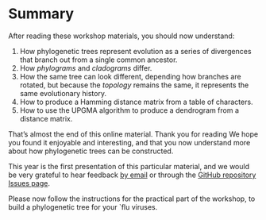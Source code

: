 # Summary

After reading these workshop materials, you should now understand:

1. How phylogenetic trees represent evolution as a series of divergences that branch out from a single common ancestor.
2. How _phylograms_ and _cladograms_ differ.
3. How the same tree can look different, depending how branches are rotated, but because the _topology_ remains the same, it represents the same evolutionary history.
4. How to produce a Hamming distance matrix from a table of characters.
5. How to use the UPGMA algorithm to produce a dendrogram from a distance matrix.

::: { .callout-warning title="Thank you" }
That's almost the end of this online material. Thank you for reading We hope you found it enjoyable and interesting, and that you now understand more about how phylogenetic trees can be constructed.

This year is the first presentation of this particular material, and we would be very grateful to hear feedback [by email](mailto:{{< var admin.email >}}) or through the [GitHub repository Issues page]({{< var github.issues >}}).
:::

::: { .callout-tip title="Completing the workshop" }
Please now follow the instructions for the practical part of the workshop, to build a phylogenetic tree for your `flu viruses.
:::